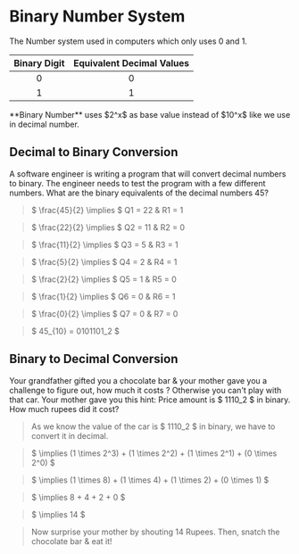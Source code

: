 
# Binary Number System

The Number system used in computers which only uses 0 and 1.

| Binary Digit | Equivalent Decimal Values |
|:--:|:--:|
| 0 | 0 |
| 1 | 1 |

<Callout type="info" >
  **Binary Number** uses $2^x$ as base value instead of $10^x$ like we use in decimal number. 
</Callout>

## Decimal to Binary Conversion

A software engineer is writing a program that will convert decimal numbers to binary. 
The engineer needs to test the program with a few different numbers. 
What are the binary equivalents of the decimal numbers 45?

> $ \frac{45}{2}  \implies $ Q1 = 22 & R1 = 1

> $ \frac{22}{2}  \implies $ Q2 = 11 & R2 = 0

> $ \frac{11}{2}  \implies $ Q3 = 5 & R3 = 1

> $ \frac{5}{2}  \implies $ Q4 = 2 & R4 = 1

> $ \frac{2}{2}  \implies $ Q5 = 1 & R5 = 0

> $ \frac{1}{2}  \implies $ Q6 = 0 & R6 = 1

> $ \frac{0}{2}  \implies $ Q7 = 0 & R7 = 0

> $ 45_{10} = 0101101_2 $

## Binary to Decimal Conversion

Your grandfather gifted you a chocolate bar & your mother gave you a challenge to figure out, how much it costs ?
Otherwise you can't play with that car. Your mother gave you this hint: Price amount is $ 1110_2 $ in binary. 
How much rupees did it cost?

> As we know the value of the car is $ 1110_2 $ in binary, we have to convert it in decimal.

> $ \implies (1 \times 2^3) + (1 \times 2^2) + (1 \times 2^1) + (0 \times 2^0) $

> $ \implies (1 \times 8) + (1 \times 4) + (1 \times 2) + (0 \times 1) $

> $ \implies 8 + 4 + 2 + 0 $

> $ \implies 14 $

> Now surprise your mother by shouting 14 Rupees. Then, snatch the chocolate bar & eat it!

